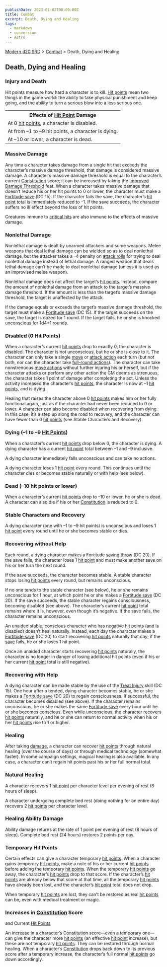 ```yaml
---
publishDate: 2023-01-02T00:00:00Z
title: Combat
excerpt: Death, Dying and Healing
tags:
  - markdown
  - conversion
  - Astro
---
```


[Modern d20 SRD](/#modernD20) > [Combat](modern-d20-srd-combat-index) > Death, Dying and Healing

## Death, Dying and Healing

### Injury and Death

Hit points measure how hard a character is to kill. [Hit points](modern-d20-srd-combat-hit-points) mean two things in the game world:
the ability to take physical punishment and keep going, and the ability to
turn a serious blow into a less serious one.


<table><tr><th> Effects of <a  href="modern-d20-srd-combat-hit-points">Hit Point</a> Damage</th> </tr> <tr><td>At 0 <a  href="modern-d20-srd-combat-hit-points">hit points</a>, a character is disabled.</td> </tr> <tr class="shaded"><td>At from –1 to –9 hit points, a character is dying.</td></tr> <tr><td>At –10 or lower, a character is dead. </td></tr></table>


### Massive Damage

Any time a character takes damage from a single hit that exceeds the
character’s massive damage threshold, that damage is considered massive
damage. A character’s massive damage threshold is equal to the character’s
current [Constitution](modern-d20-srd-basics-ability-scores) score; it can be
increased by taking the [Improved Damage Threshold](modern-d20-srd-feats-improved-damage-threshold) feat. When a character takes massive damage that
doesn’t reduce his or her hit points to 0 or lower, the character must make a
[Fortitude save](modern-d20-srd-basics-ability-scores) (DC 15). If the
character fails the save, the character’s [hit point](modern-d20-srd-combat-hit-points) total is immediately reduced to –1. If the save succeeds, the
character suffers no ill effect beyond the loss of hit points.

Creatures immune to [critical hits](modern-d20-srd-combat-critical-hits) are
also immune to the effects of massive damage.

### Nonlethal Damage

Nonlethal damage is dealt by unarmed attackers and some weapons. Melee weapons
that deal lethal damage can be wielded so as to deal nonlethal damage, but the
attacker takes a –4 penalty on [attack rolls](modern-d20-srd-combat-attack-roll) for trying to deal nonlethal damage instead of lethal damage. A ranged
weapon that deals lethal damage can’t be made to deal nonlethal damage (unless
it is used as an improvised melee weapon).

Nonlethal damage does not affect the target’s [hit points](modern-d20-srd-combat-hit-points). Instead, compare the amount of nonlethal damage from an
attack to the target’s massive damage threshold. If the amount is less than
the target’s massive damage threshold, the target is unaffected by the attack.

If the damage equals or exceeds the target’s massive damage threshold, the
target must make a [Fortitude save](modern-d20-srd-basics-saving-throws) (DC
15). If the target succeeds on the save, the target is dazed for 1 round. If
the target fails, he or she is knocked unconscious for 1d4+1 rounds.

### Disabled (0 Hit Points)

When a character’s current [hit points](modern-d20-srd-combat-hit-points) drop
to exactly 0, the character is disabled. The character is not unconscious, but
he or she is close to it. The character can only take a single
[move](modern-d20-srd-combat-move-actions) or [attack action](modern-d20-srd-combat-attack-actions) each turn (but not both, nor can the character take
[full-round actions](modern-d20-srd-combat-full-round-actions)). The character
can take nonstrenuous [move actions](modern-d20-srd-combat-move-actions)
without further injuring his or herself, but if the character attacks or
perform any other action the GM deems as strenuous, the character takes 1
point of damage after completing the act. Unless the activity increased the
character’s [hit points](modern-d20-srd-combat-hit-points), the character is
now at –1 [hit points](modern-d20-srd-combat-hit-points), and is dying.

Healing that raises the character above 0 [hit points](modern-d20-srd-combat-hit-points) makes him or her fully functional again, just as if the character
had never been reduced to 0 or lower. A character can also become disabled
when recovering from dying. In this case, it’s a step up along the road to
recovery, and the character can have fewer than 0 [hit points](modern-d20-srd-combat-hit-points) (see Stable Characters and Recovery).

### Dying (–1 to –9 [Hit Points](modern-d20-srd-combat-hit-points))

When a character’s current [hit points](modern-d20-srd-combat-hit-points) drop
below 0, the character is dying. A dying character has a current [hit point](modern-d20-srd-combat-hit-points) total between –1 and –9 inclusive.

A dying character immediately falls unconscious and can take no actions.

A dying character loses 1 [hit point](modern-d20-srd-combat-hit-points) every
round. This continues until the character dies or becomes stable naturally or
with help (see below).

### Dead (–10 hit points or lower)

When a character’s current [hit points](modern-d20-srd-combat-hit-points) drop
to –10 or lower, he or she is dead. A character can also die if his or her
[Constitution](modern-d20-srd-basics-ability-scores) is reduced to 0.

### Stable Characters and Recovery

A dying character (one with –1 to –9 hit points) is unconscious and loses 1
[hit point](modern-d20-srd-combat-hit-points) every round until he or she
becomes stable or dies.

### Recovering without Help

Each round, a dying character makes a Fortitude [saving throw](modern-d20-srd-basics-saving-throws) (DC 20). If the save fails, the character loses 1 [hit point](modern-d20-srd-combat-hit-points) and must make another save on his or
her turn the next round.

If the save succeeds, the character becomes stable. A stable character stops
losing [hit points](modern-d20-srd-basics-saving-throws) every round, but
remains unconscious.

If no one tends to the stable character (see below), he or she remains
unconscious for 1 hour, at which point he or she makes a [Fortitude save](modern-d20-srd-basics-saving-throws) (DC 20). If the save succeeds, the
stable character regains consciousness, becoming disabled (see above). The
character’s current [hit point](modern-d20-srd-combat-hit-points) total
remains where it is, however, even though it’s negative. If the save fails,
the character remains unconscious.

An unaided stable, conscious character who has negative [hit points](modern-d20-srd-combat-hit-points) (and is disabled) doesn’t heal
naturally. Instead, each day the character makes a [Fortitude save](modern-d20-srd-basics-saving-throws) (DC 20) to start recovering [hit points](modern-d20-srd-combat-hit-points) naturally that day; if the
[save](modern-d20-srd-basics-saving-throws) fails, he or she loses 1 hit
point.

Once an unaided character starts recovering [hit points](modern-d20-srd-combat-hit-points) naturally, the character is no longer in danger of losing
additional hit points (even if his or her current [hit point](modern-d20-srd-combat-hit-points) total is still negative).

### Recovering with Help

A dying character can be made stable by the use of the [Treat Injury](modern-d20-srd-skills-treat-injury) skill (DC 15). One hour after a
tended, dying character becomes stable, he or she makes a [Fortitude save](modern-d20-srd-basics-saving-throws) (DC 20) to regain consciousness. If
successful, the character becomes disabled (see above). If the character
remains unconscious, he or she makes the same [Fortitude save](modern-d20-srd-basics-saving-throws) every hour until he or she becomes conscious. Even while
unconscious, the character recovers [hit points](modern-d20-srd-combat-hit-points) naturally, and he or she can return to normal activity when his or her
[hit points](modern-d20-srd-combat-hit-points) rise to 1 or higher.

### Healing

After taking [damage](modern-d20-srd-combat-damage), a character can recover
[hit points](modern-d20-srd-combat-hit-points) through natural healing (over
the course of days) or through medical technology (somewhat faster). In some
campaign settings, magical healing is also available. In any case, a character
can’t regain hit points past his or her full normal total.

### Natural Healing

A character recovers 1 [hit point](modern-d20-srd-combat-hit-points) per
character level per evening of rest (8 hours of sleep).

A character undergoing complete bed rest (doing nothing for an entire day)
recovers 2 [hit points](modern-d20-srd-combat-hit-points) per character level.

### Healing Ability Damage

Ability damage returns at the rate of 1 point per evening of rest (8 hours of
sleep). Complete bed rest (24 hours) restores 2 points per day.

### Temporary Hit Points

Certain effects can give a character temporary [hit points](modern-d20-srd-combat-hit-points). When a character gains temporary [hit points](modern-d20-srd-combat-hit-points), make a note of his or her current
[hit points](modern-d20-srd-combat-hit-points) before adding the temporary
[hit points](modern-d20-srd-combat-hit-points). When the temporary [hit points](modern-d20-srd-combat-hit-points) go away, the character’s [hit points](modern-d20-srd-combat-hit-points) drop to that score. If the
character’s [hit points](modern-d20-srd-combat-hit-points) are already below
that score at that time, all the temporary [hit points](modern-d20-srd-combat-hit-points) have already been lost, and the character’s [hit point](modern-d20-srd-combat-hit-points) total does not drop.

When temporary [hit points](modern-d20-srd-combat-hit-points) are lost, they
can’t be restored as real [hit points](modern-d20-srd-combat-hit-points) can
be, even with medical treatment or magic.

### Increases in [Constitution](modern-d20-srd-basics-ability-scores) Score
and Current [Hit Points](modern-d20-srd-combat-hit-points)

An increase in a character’s [Constitution](modern-d20-srd-basics-ability-scores) score—even a temporary one—can give the character more [hit points](modern-d20-srd-combat-hit-points) (an effective [hit point](modern-d20-srd-combat-hit-points) increase), but these are not
temporary [hit points](modern-d20-srd-combat-hit-points). They can be restored
through normal healing. When a character’s [Constitution](modern-d20-srd-basics-ability-scores) drops back down to its previous score after a temporary
increase, the character’s full normal [hit points](modern-d20-srd-combat-hit-points) go down accordingly.

